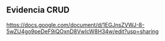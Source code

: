 ## Evidencia CRUD
https://docs.google.com/document/d/1EGJnsZVWJ-8-5wZU4go9peDeF9iQOxnD8VwIcW8H34w/edit?usp=sharing